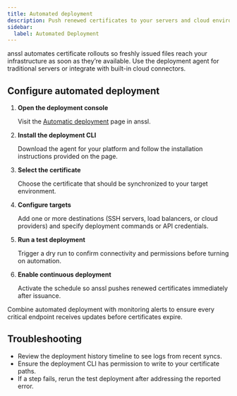 ```yaml
---
title: Automated deployment
description: Push renewed certificates to your servers and cloud environments without manual work.
sidebar:
  label: Automated Deployment
---
```



anssl automates certificate rollouts so freshly issued files reach your infrastructure as soon as they’re available. Use the deployment agent for traditional servers or integrate with built-in cloud connectors.

## Configure automated deployment

<Steps>

1. **Open the deployment console**

   Visit the [Automatic deployment](https://anssl.cn/console/deploy) page in anssl.

2. **Install the deployment CLI**

   Download the agent for your platform and follow the installation instructions provided on the page.

3. **Select the certificate**

   Choose the certificate that should be synchronized to your target environment.

4. **Configure targets**

   Add one or more destinations (SSH servers, load balancers, or cloud providers) and specify deployment commands or API credentials.

5. **Run a test deployment**

   Trigger a dry run to confirm connectivity and permissions before turning on automation.

6. **Enable continuous deployment**

   Activate the schedule so anssl pushes renewed certificates immediately after issuance.

</Steps>

<Aside type="tip">
  Combine automated deployment with monitoring alerts to ensure every critical endpoint receives updates before certificates expire.
</Aside>

## Troubleshooting

- Review the deployment history timeline to see logs from recent syncs.  
- Ensure the deployment CLI has permission to write to your certificate paths.  
- If a step fails, rerun the test deployment after addressing the reported error.

